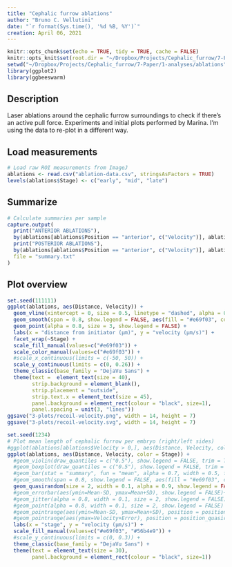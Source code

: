 ```yaml
---
title: "Cephalic furrow ablations"
author: "Bruno C. Vellutini"
date: "`r format(Sys.time(), '%d %B, %Y')`"
creation: April 06, 2021
---
```

  
```r
knitr::opts_chunk$set(echo = TRUE, tidy = TRUE, cache = FALSE)
knitr::opts_knit$set(root.dir = "~/Dropbox/Projects/Cephalic_furrow/7-Paper/1-analyses/ablations")
setwd("~/Dropbox/Projects/Cephalic_furrow/7-Paper/1-analyses/ablations")
library(ggplot2)
library(ggbeeswarm)
```

## Description

Laser ablations around the cephalic furrow surroundings to check if there's an
active pull force. Experiments and initial plots performed by Marina. I'm using
the data to re-plot in a different way.

## Load measurements

```r
# Load raw ROI measurements from ImageJ
ablations <- read.csv("ablation-data.csv", stringsAsFactors = TRUE)
levels(ablations$Stage) <- c("early", "mid", "late")
```

## Summarize

```r
# Calculate summaries per sample
capture.output(
  print("ANTERIOR ABLATIONS"),
  by(ablations[ablations$Position == "anterior", c("Velocity")], ablations[ablations$Position == "anterior",]$Stage, summary),
  print("POSTERIOR ABLATIONS"),
  by(ablations[ablations$Position == "anterior", c("Velocity")], ablations[ablations$Position == "posterior",]$Stage, summary),
  file = "summary.txt"
)
```

## Plot overview

```r
set.seed(111111)
ggplot(ablations, aes(Distance, Velocity)) +
  geom_vline(xintercept = 0, size = 0.5, linetype = "dashed", alpha = 0.5, colour = "black") +
  geom_smooth(span = 0.8, show.legend = FALSE, aes(fill = "#e69f03", colour = "#e69f03")) +
  geom_point(alpha = 0.8, size = 3, show.legend = FALSE) +
  labs(x = "distance from initiator (µm)", y = "velocity (µm/s)") +
  facet_wrap(~Stage) +
  scale_fill_manual(values=c("#e69f03")) +
  scale_color_manual(values=c("#e69f03")) +
  #scale_x_continuous(limits = c(-50, 50)) +
  scale_y_continuous(limits = c(0, 0.26)) +
  theme_classic(base_family = "DejaVu Sans") +
  theme(text =  element_text(size = 40),
        strip.background = element_blank(),
        strip.placement = "outside",
        strip.text.x = element_text(size = 45),
        panel.background = element_rect(colour = "black", size=1),
        panel.spacing = unit(3, "lines"))
ggsave("3-plots/recoil-velocity.png", width = 14, height = 7)
ggsave("3-plots/recoil-velocity.svg", width = 14, height = 7)
```

```r
set.seed(1234)
# Plot mean length of cephalic furrow per embryo (right/left sides)
#ggplot(ablations[ablations$Velocity > 0,], aes(Distance, Velocity, color = Stage))
ggplot(ablations, aes(Distance, Velocity, color = Stage)) +
  #geom_violin(draw_quantiles = c("0.5"), show.legend = FALSE, trim = TRUE, alpha = 0.7, fill = "#e69f03", scale = "area", adjust = 2) +
  #geom_boxplot(draw_quantiles = c("0.5"), show.legend = FALSE, trim = TRUE, alpha = 0.7, fill = "#e69f03", scale = "area", adjust = 2) +
  #geom_bar(stat = "summary", fun = "mean", alpha = 0.7, width = 0.5, fill = "#e69f03", show.legend = FALSE) +
  #geom_smooth(span = 0.8, show.legend = FALSE, aes(fill = "#e69f03", colour = "#e69f03")) +
  geom_quasirandom(size = 2, width = 0.1, alpha = 0.9, show.legend = FALSE) +
  #geom_errorbar(aes(ymin=Mean-SD, ymax=Mean+SD), show.legend = FALSE)+
  #geom_jitter(alpha = 0.8, width = 0.1, size = 2, show.legend = FALSE) +
  #geom_point(alpha = 0.8, width = 0.1, size = 2, show.legend = FALSE) +
  #geom_pointrange(aes(ymin=Mean-SD, ymax=Mean+SD), position = position_jitterdodge(jitter.width = 0.3), show.legend = FALSE)+
  #geom_pointrange(aes(ymax=Velocity+Error), position = position_quasirandom(width = 0.15, bandwidth = 0.1), show.legend = FALSE) +
  labs(x = "stage", y = "velocity (µm/s)") +
  scale_fill_manual(values=c("#e69f03", "#56b4e9")) +
  #scale_y_continuous(limits = c(0, 0.3)) +
  theme_classic(base_family = "DejaVu Sans") +
  theme(text = element_text(size = 30),
        panel.background = element_rect(colour = "black", size=1))
```

